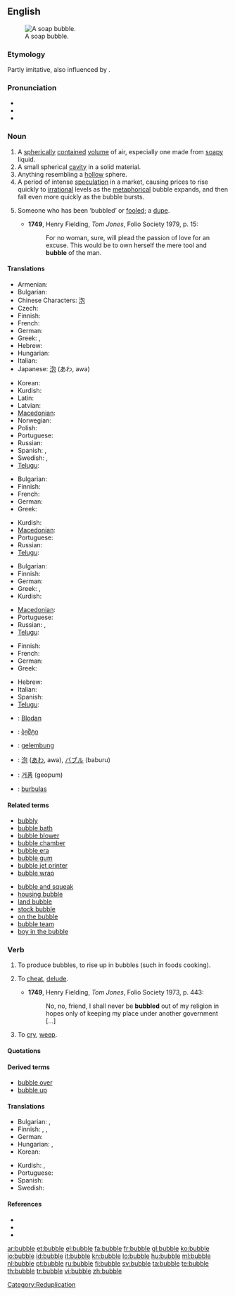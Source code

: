 {{wikipedia}}
==English==
[[File:Reflection_in_a_soap_bubble_edit.jpg|thumb|A soap bubble.]]

===Etymology===
Partly imitative, also influenced by {{term|burble}}.

===Pronunciation===
* {{IPA|/ˈbʌb.əl/}}
* {{audio|en-us-bubble.ogg|Audio (US)}}
* {{rhymes|ʌbəl}}

===Noun===
{{en-noun}}

# A [[spherical]]ly [[contained]] [[volume]] of air, especially one made from [[soapy]] liquid.
# A small spherical [[cavity]] in a solid material.
# Anything resembling a [[hollow]] sphere.
# A period of intense [[speculation]] in a market, causing prices to rise quickly to [[irrational]] levels as the [[metaphorical]] bubble expands, and then fall even more quickly as the bubble bursts.
# {{obsolete}} Someone who has been ‘bubbled’ or [[fooled]]; a [[dupe]].
#* '''1749''', Henry Fielding, ''Tom Jones'', Folio Society 1979, p. 15:
#*: For no woman, sure, will plead the passion of love for an excuse.  This would be to own herself the mere tool and '''bubble''' of the man.

====Translations====
{{trans-top|spherically contained volume of air}}
* Armenian: {{t-|hy|պղպջակ|tr=pġpǰak}}
* Bulgarian: {{t|bg|мехурче|n}}
* Chinese Characters: [[泡]]
* Czech: {{t-|cs|bublina|f}}
* Finnish: {{t-|fi|kupla}}
* French: {{t+|fr|bulle|f}}
* German: {{t+|de|Blase|f}}
* Greek: {{t+|el|φυσαλίδα|f|tr=fisalíδa}},  {{t|el|πομφόλυγα|f|tr=pomfóliγa}}
* Hebrew: {{t+|he|בועה|f|tr=bu'a}}
* Hungarian: {{t+|hu|buborék}}
* Italian: {{t|it|bolla|f}}
* Japanese: [[泡]] (あわ, awa)
{{trans-mid}}
* Korean: {{t+|ko|거품|tr=geopum|sc=Hang}}
* Kurdish: {{t|ku|بڵق|sc=ku-Arab}}
* Latin: {{t-|la|bulla|f}}
* Latvian: {{t-|lv|burbuļi|m|xs=Latvian}}
* [[Macedonian]]: {{t|mk|меур|m|tr=méur}}
* Norwegian: {{t|no|bubla|f}}
* Polish: {{t+|pl|bańka|f}}
* Portuguese: {{t+|pt|bolha|f}}
* Russian: {{t|ru|пузырь|m|tr=puzýr'}}
* Spanish: {{t+|es|burbuja|f}}, {{t-|es|pompa|f}} {{qualifier|soap bubble}}
* Swedish: {{t+|sv|bubbla|c}}, {{t|sv|såpbubblor}} {{qualifier|soap bubble}}
* [[Telugu]]: {{t|te|బుడగ|tr=buDaga}}
{{trans-bottom}}

{{trans-top|small spherical cavity in a solid}}
* Bulgarian: {{t|bg|мехурче|n}}
* Finnish: {{t-|fi|kupla}}
* French: {{t+|fr|trou|m}}
* German: {{t+|de|Blase|f}}
* Greek: {{t+|el|φυσαλίδα|tr=fisalíδa}}
{{trans-mid}}
* Kurdish: {{t|ku|بڵق|sc=ku-Arab}}
* [[Macedonian]]: {{t|mk|меурче|n|tr=méurče}}
* Portuguese: {{t+|pt|bolha|f}}
* Russian: {{t|ru|пузырёк|m}}
* [[Telugu]]: {{t|te|బుడగ|tr=buDaga}}
{{trans-bottom}}

{{trans-top|anything resembling a hollow sphere}}
* Bulgarian: {{t+|bg|мехур|m}}
* Finnish: {{t-|fi|kupla}}
* German: {{t+|de|Blase|f}}
* Greek: {{t+|el|φυσαλίδα|f|tr=fisalíδa}},  {{t+|el|φούσκα|f|tr=fúska}}
* Kurdish: {{t|ku|بڵق|sc=ku-Arab}}
{{trans-mid}}
* [[Macedonian]]: {{t|mk|меур|m|tr=méur}}
* Portuguese: {{t+|pt|bolha|f}}
* Russian: {{t|ru|пузырь|m|tr=puzýr'}}, {{t|ru|пузырёк|m|tr=puzyr'ók}}
* [[Telugu]]: {{t|te|బుడగ|tr=buDaga}}
{{trans-bottom}}

{{trans-top|period of intense speculation in a market}}
* Finnish: {{t-|fi|kupla}}
* French: {{t+|fr|bulle|f}}
* German: {{t+|de|Blase|m}}
* Greek: {{t+|el|φούσκα|f|tr=fúska}}
{{trans-mid}}
* Hebrew: {{t+|he|בועה|f|tr=bu'a}}
* Italian: {{t|it|bolla|f}}
* Spanish: {{t+|es|burbuja|f}}
* [[Telugu]]: {{t|te|బుడగ|tr=buDaga}}
{{trans-bottom}}

{{checktrans-top}}
* {{ttbc|Bavarian}}: [[Blodan]] {{f}}
* {{ttbc|Georgian}}: [[ბჟშტი]]
* {{ttbc|Indonesian}}: [[gelembung]]
{{checktrans-mid}}
* {{ttbc|Japanese}}: [[泡]] ([[あわ]], awa), [[バブル]] (baburu)
* {{ttbc|Korean}}: [[거품]] (geopum)
* {{ttbc|Lithuanian}}: [[burbulas]] {{m}}
{{checktrans-bottom}}

====Related terms====
{{rel-top|terms related to "bubble"}}
* [[bubbly]]
* [[bubble bath]]
* [[bubble blower]]
* [[bubble chamber]]
* [[bubble era]]
* [[bubble gum]]
* [[bubble jet printer]]
* [[bubble wrap]]
{{rel-mid}}
* [[bubble and squeak]]
* [[housing bubble]]
* [[land bubble]]
* [[stock bubble]]
* [[on the bubble]]
* [[bubble team]]
* [[boy in the bubble]]
{{rel-bottom}}

===Verb===
{{en-verb|bubbl|es}}

# {{intransitive}} To produce bubbles, to rise up in bubbles (such in foods cooking).
# {{transitive|archaic}} To [[cheat]], [[delude]].
#* '''1749''', Henry Fielding, ''Tom Jones'', Folio Society 1973, p. 443:
#*: No, no, friend, I shall never be '''bubbled''' out of my religion in hopes only of keeping my place under another government [...]
# {{intransitive|Scotland|and|Northern England}} To [[cry]], [[weep]].

====Quotations====
{{seeCites}}

====Derived terms====
* [[bubble over]]
* [[bubble up]]

====Translations====
{{trans-top|to rise up in bubbles}}
* Bulgarian: {{t|bg|кипя}},  {{t|bg|клокоча}}
* Finnish: {{t-|fi|kuplia}}, {{t|fi|poreilla}},  {{t-|fi|porista}}
* German: {{t+|de|blubbern}}
* Hungarian: {{t-|hu|buborékol}}, {{t|hu|bugyborékol}}
* Korean: {{t|ko|부글거리다|tr=bugeul-georida|sc=Hang}}
{{trans-mid}}
* Kurdish: {{t|ku|بڵق کردن|sc=ku-Arab}}, {{t|ku|بڵقه‌بڵق کردن|sc=ku-Arab}}
* Portuguese: {{t-|pt|borbulhar}}
* Spanish: {{t-|es|burbujear}}
* Swedish: {{t+|sv|bubbla}}
{{trans-bottom}}

{{trans-see|to cheat, delude|cheat}}

{{trans-see|to cry, weep|weep}}

====References====
* {{R:Dobson & Irwin Newcastle 1970}}
* {{R:New Geordie Dictionary 1987}}
* {{R:Northeast Dialect 2005}}

[[Category:Reduplication]]

[[ar:bubble]]
[[et:bubble]]
[[el:bubble]]
[[fa:bubble]]
[[fr:bubble]]
[[gl:bubble]]
[[ko:bubble]]
[[io:bubble]]
[[id:bubble]]
[[it:bubble]]
[[kn:bubble]]
[[lo:bubble]]
[[hu:bubble]]
[[ml:bubble]]
[[nl:bubble]]
[[pt:bubble]]
[[ru:bubble]]
[[fi:bubble]]
[[sv:bubble]]
[[ta:bubble]]
[[te:bubble]]
[[th:bubble]]
[[tr:bubble]]
[[vi:bubble]]
[[zh:bubble]]